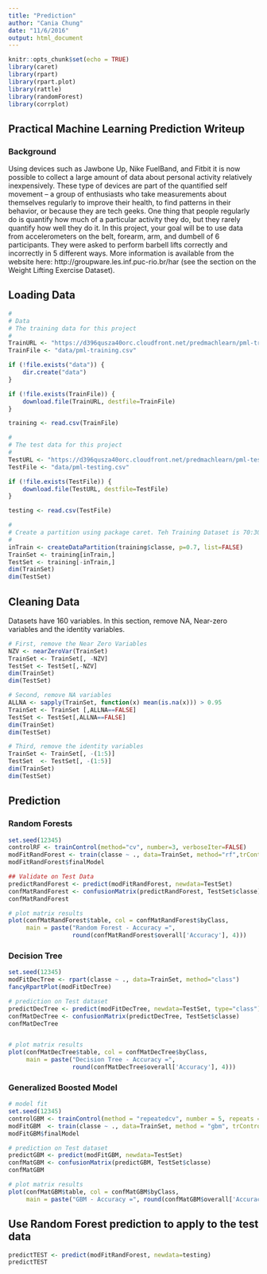 ```yaml
---
title: "Prediction"
author: "Cania Chung"
date: "11/6/2016"
output: html_document
---
```


```r
knitr::opts_chunk$set(echo = TRUE)
library(caret)
library(rpart)
library(rpart.plot)
library(rattle)
library(randomForest)
library(corrplot)
```

## Practical Machine Learning Prediction Writeup

### Background

Using devices such as Jawbone Up, Nike FuelBand, and Fitbit it is now possible to collect a large amount of data about personal activity relatively inexpensively. These type of devices are part of the quantified self movement – a group of enthusiasts who take measurements about themselves regularly to improve their health, to find patterns in their behavior, or because they are tech geeks. One thing that people regularly do is quantify how much of a particular activity they do, but they rarely quantify how well they do it. In this project, your goal will be to use data from accelerometers on the belt, forearm, arm, and dumbell of 6 participants. They were asked to perform barbell lifts correctly and incorrectly in 5 different ways. More information is available from the website here: http://groupware.les.inf.puc-rio.br/har (see the section on the Weight Lifting Exercise Dataset).

## Loading Data

```r
#
# Data
# The training data for this project 
#
TrainURL <- "https://d396qusza40orc.cloudfront.net/predmachlearn/pml-training.csv"
TrainFile <- "data/pml-training.csv"

if (!file.exists("data")) {
    dir.create("data")
}

if (!file.exists(TrainFile)) {
    download.file(TrainURL, destfile=TrainFile)
}

training <- read.csv(TrainFile)

#
# The test data for this project
#
TestURL <- "https://d396qusza40orc.cloudfront.net/predmachlearn/pml-testing.csv"
TestFile <- "data/pml-testing.csv"

if (!file.exists(TestFile)) {
    download.file(TestURL, destfile=TestFile)
}

testing <- read.csv(TestFile)

#
# Create a partition using package caret. Teh Training Dataset is 70:30 ratio.
# 
inTrain <- createDataPartition(training$classe, p=0.7, list=FALSE)
TrainSet <- training[inTrain,]
TestSet <- training[-inTrain,]
dim(TrainSet)
dim(TestSet)
```

## Cleaning Data

Datasets have 160 variables. In this section, remove NA, Near-zero variables and the identity variables.

``` r
# First, remove the Near Zero Variables
NZV <- nearZeroVar(TrainSet)
TrainSet <- TrainSet[, -NZV]
TestSet <- TestSet[,-NZV]
dim(TrainSet)
dim(TestSet)

# Second, remove NA variables
ALLNA <- sapply(TrainSet, function(x) mean(is.na(x))) > 0.95
TrainSet <- TrainSet [,ALLNA==FALSE]
TestSet <- TestSet[,ALLNA==FALSE]
dim(TrainSet)
dim(TestSet)

# Third, remove the identity variables
TrainSet <- TrainSet[, -(1:5)]
TestSet  <- TestSet[, -(1:5)]
dim(TrainSet)
dim(TestSet)
```

## Prediction
### Random Forests
```r
set.seed(12345)
controlRF <- trainControl(method="cv", number=3, verboseIter=FALSE)
modFitRandForest <- train(classe ~ ., data=TrainSet, method="rf",trControl=controlRF)
modFitRandForest$finalModel

## Validate on Test Data
predictRandForest <- predict(modFitRandForest, newdata=TestSet)
confMatRandForest <- confusionMatrix(predictRandForest, TestSet$classe)
confMatRandForest

# plot matrix results
plot(confMatRandForest$table, col = confMatRandForest$byClass, 
     main = paste("Random Forest - Accuracy =",
                  round(confMatRandForest$overall['Accuracy'], 4)))


```

### Decision Tree

```r
set.seed(12345)
modFitDecTree <- rpart(classe ~ ., data=TrainSet, method="class")
fancyRpartPlot(modFitDecTree)

# prediction on Test dataset
predictDecTree <- predict(modFitDecTree, newdata=TestSet, type="class")
confMatDecTree <- confusionMatrix(predictDecTree, TestSet$classe)
confMatDecTree


# plot matrix results
plot(confMatDecTree$table, col = confMatDecTree$byClass, 
     main = paste("Decision Tree - Accuracy =",
                  round(confMatDecTree$overall['Accuracy'], 4)))

```

### Generalized Boosted Model

```r
# model fit
set.seed(12345)
controlGBM <- trainControl(method = "repeatedcv", number = 5, repeats = 1)
modFitGBM  <- train(classe ~ ., data=TrainSet, method = "gbm", trControl = controlGBM, verbose = FALSE)
modFitGBM$finalModel

# prediction on Test dataset
predictGBM <- predict(modFitGBM, newdata=TestSet)
confMatGBM <- confusionMatrix(predictGBM, TestSet$classe)
confMatGBM

# plot matrix results
plot(confMatGBM$table, col = confMatGBM$byClass, 
     main = paste("GBM - Accuracy =", round(confMatGBM$overall['Accuracy'], 4)))

```

## Use Random Forest prediction to apply to the test data

```r
predictTEST <- predict(modFitRandForest, newdata=testing)
predictTEST
```
